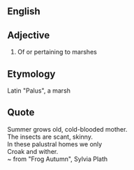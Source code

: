 ==English==
==Adjective==
#Of or pertaining to marshes
==Etymology==
Latin "Palus", a marsh
==Quote==
Summer grows old, cold-blooded mother. <br>
The insects are scant, skinny. <br>
In these palustral homes we only <br>
Croak and wither. <br>

~ from "Frog Autumn", Sylvia Plath